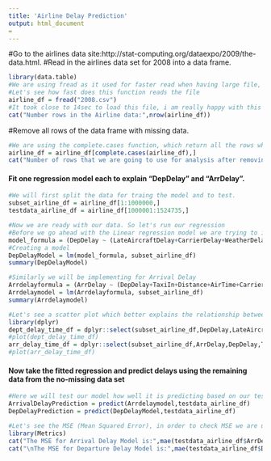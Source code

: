 ---
title: 'Airline Delay Prediction'
output: html_document
=
---



#Go to the airlines data site:http://stat-computing.org/dataexpo/2009/the-data.html. 
#Read in the airlines data set for 2008 into a data frame.

```{r}
library(data.table)
#We are using fread as it used for faster read when having large file, in our case we have a 680 MB file which is quite huge. 
#Let's see how fast does this function reads the file
airline_df = fread("2008.csv")
#It took close to 14sec to load this file, i am really happy with this performanc :)
cat("Number rows in the Airline data:",nrow(airline_df))
```



#Remove all rows of the data frame with missing data.
```{r}
#We are using the complete.cases function, which return all the rows which are not having any missing values and we extract only them for further analysis 
airline_df = airline_df[complete.cases(airline_df),]
cat("Number of rows that we are going to use for analysis after removing NA rows:",nrow(airline_df))
```


#### Fit one regression model each to explain "DepDelay" and "ArrDelay".
```{r}
#We will first split the data for traing the model and to test.
subset_airline_df = airline_df[1:1000000,]
testdata_airline_df = airline_df[1000001:1524735,]

#Now we are ready with our data. So let's run our regression
#Before we go ahead with the Linear regression model we are trying to identify the variables which can act as independent variables to find Departure delay.
model_formula = (DepDelay ~ (LateAircraftDelay+CarrierDelay+WeatherDelay+NASDelay+factor(DayOfWeek)))
#Creating a model
DepDelayModel = lm(model_formula, subset_airline_df)
summary(DepDelayModel)

#Similarly we will be implementing for Arrival Delay
Arrdelayformula = (ArrDelay ~ (DepDelay+TaxiIn+Distance+AirTime+CarrierDelay+WeatherDelay+NASDelay+factor(DayOfWeek)+DepTime))
Arrdelaymodel = lm(Arrdelayformula, subset_airline_df)
summary(Arrdelaymodel)
```
```{r}
#Let's see a scatter plot which better explains the relationship between the variables
library(dplyr)
dept_delay_time_df = dplyr::select(subset_airline_df,DepDelay,LateAircraftDelay,CarrierDelay,WeatherDelay,NASDelay)
#plot(dept_delay_time_df)
arr_delay_time_df = dplyr::select(subset_airline_df,ArrDelay,DepDelay,TaxiIn,Distance,AirTime,CarrierDelay,WeatherDelay,NASDelay)
#plot(arr_delay_time_df)

```


#### Now take the fitted regression and predict delays using the remaining data from the no-missing data set 
```{r}
#Here we will test our model how well it is predicting based on our test data
ArrivalDelayPrediction = predict(Arrdelaymodel,testdata_airline_df)
DepDelayPrediction = predict(DepDelayModel,testdata_airline_df)

#Let's see the MSE (Mean Squared Error), in order to check MSE we are using METRICS package
library(Metrics)
cat("The MSE for Arrival Delay Model is:",mae(testdata_airline_df$ArrDelay,ArrivalDelayPrediction))
cat("\nThe MSE for Departure Delay Model is:",mae(testdata_airline_df$DepDelay,DepDelayPrediction))
```


